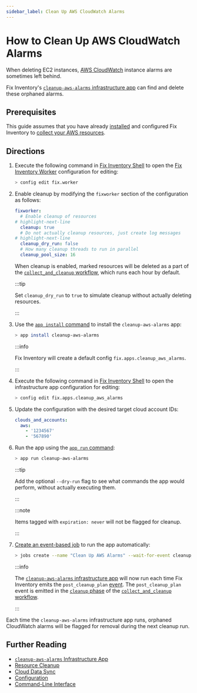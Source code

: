 ```yaml
---
sidebar_label: Clean Up AWS CloudWatch Alarms
---
```


# How to Clean Up AWS CloudWatch Alarms

When deleting EC2 instances, [AWS CloudWatch](https://aws.amazon.com/cloudwatch) instance alarms are sometimes left behind.

Fix Inventory's [`cleanup-aws-alarms` infrastructure app](../../reference/infrastructure-apps/cleanup-aws-alarms.mdx) can find and delete these orphaned alarms.

## Prerequisites

This guide assumes that you have already [installed](../../getting-started/install/index.mdx) and configured Fix Inventory to [collect your AWS resources](../../how-to-guides/data-sources/collect-aws-resource-data.mdx).

## Directions

1. Execute the following command in [Fix Inventory Shell](../../reference/components/shell.mdx) to open the [Fix Inventory Worker](../../reference/components/worker.mdx) configuration for editing:

   ```bash
   > config edit fix.worker
   ```

2. Enable cleanup by modifying the `fixworker` section of the configuration as follows:

   ```yaml
   fixworker:
     # Enable cleanup of resources
   # highlight-next-line
     cleanup: true
     # Do not actually cleanup resources, just create log messages
   # highlight-next-line
     cleanup_dry_run: false
     # How many cleanup threads to run in parallel
     cleanup_pool_size: 16
   ```

   When cleanup is enabled, marked resources will be deleted as a part of the [`collect_and_cleanup` workflow](../../reference/workflows/index.mdx#collect_and_cleanup-workflow), which runs each hour by default.

   :::tip

   Set `cleanup_dry_run` to `true` to simulate cleanup without actually deleting resources.

   :::

3. Use the [`app install` command](../../reference/cli/app/install.mdx) to install the `cleanup-aws-alarms` app:

   ```bash
   > app install cleanup-aws-alarms
   ```

   :::info

   Fix Inventory will create a default config `fix.apps.cleanup_aws_alarms`.

   :::

4. Execute the following command in [Fix Inventory Shell](../../reference/components/shell.mdx) to open the infrastructure app configuration for editing:

   ```bash
   > config edit fix.apps.cleanup_aws_alarms
   ```

5. Update the configuration with the desired target cloud account IDs:

   ```yaml title="cleanup_aws_alarms configuration"
   clouds_and_accounts:
     aws:
       - '1234567'
       - '567890'
   ```

6. Run the app using the [`app run` command](../../reference/cli/app/run.mdx):

   ```bash
   > app run cleanup-aws-alarms
   ```

   :::tip

   Add the optional `--dry-run` flag to see what commands the app would perform, without actually executing them.

   :::

   :::note

   Items tagged with `expiration: never` will not be flagged for cleanup.

   :::

7. [Create an event-based job](../automation/create-an-event-based-job.mdx) to run the app automatically:

   ```bash
   > jobs create --name "Clean Up AWS Alarms" --wait-for-event cleanup_plan 'app run cleanup-aws-alarms'
   ```

   :::info

   The [`cleanup-aws-alarms` infrastructure app](../../reference/infrastructure-apps/cleanup-aws-alarms.mdx) will now run each time Fix Inventory emits the `post_cleanup_plan` [event](../../reference/events/index.mdx). The `post_cleanup_plan` event is emitted in the [`cleanup` phase](../../reference/workflows/index.mdx#cleanup) of the [`collect_and_cleanup` workflow](../../reference/workflows/index.mdx#collect_and_cleanup-workflow).

   :::

Each time the `cleanup-aws-alarms` infrastructure app runs, orphaned CloudWatch alarms will be flagged for removal during the next cleanup run.

## Further Reading

- [`cleanup-aws-alarms` Infrastructure App](../../reference/infrastructure-apps/cleanup-aws-alarms.mdx)
- [Resource Cleanup](../../concepts/resource-management/cleanup.mdx)
- [Cloud Data Sync](../../concepts/cloud-data-sync/index.mdx)
- [Configuration](../../reference/configuration/index.mdx)
- [Command-Line Interface](../../reference/cli/index.mdx)
